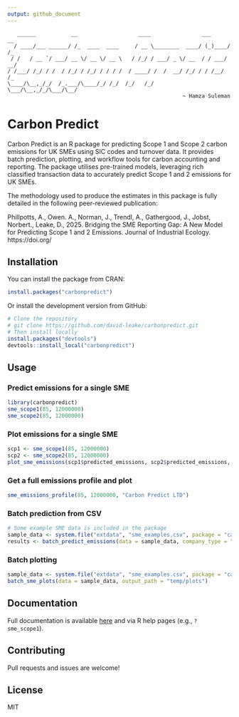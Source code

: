 ```yaml
---
output: github_document
---
```


```
   ______           __                   ____                ___      __ 
  / ____/___ ______/ /_  ____  ____     / __ \________  ____/ (_)____/ /_
 / /   / __ `/ ___/ __ \/ __ \/ __ \   / /_/ / ___/ _ \/ __  / / ___/ __/
/ /___/ /_/ / /  / /_/ / /_/ / / / /  / ____/ /  /  __/ /_/ / / /__/ /_  
\____/\__,_/_/  /_.___/\____/_/ /_/  /_/   /_/   \___/\__,_/_/\___/\__/  
                                                       ~ Hamza Suleman
```

# Carbon Predict

Carbon Predict is an R package for predicting Scope 1 and Scope 2 carbon emissions for UK SMEs using SIC codes and turnover data. It provides batch prediction, plotting, and workflow tools for carbon accounting and reporting.
The package utilises pre-trained models, leveraging rich classified transaction data to accurately predict Scope 1 and 2 emissions for UK SMEs.

The methodology used to produce the estimates in this package is fully detailed in the following peer-reviewed publication:

Phillpotts, A., Owen. A., Norman, J., Trendl, A.,  Gathergood, J., Jobst, Norbert., Leake, D., 2025. Bridging the SME Reporting Gap: A New Model for Predicting Scope 1 and 2 Emissions. Journal of Industrial Ecology. https://doi.org/

## Installation

You can install the package from CRAN:

```r
install.packages("carbonpredict")
```

Or install the development version from GitHub:

```r
# Clone the repository
# git clone https://github.com/david-leake/carbonpredict.git
# Then install locally
install.packages("devtools")
devtools::install_local("carbonpredict")
```

## Usage

### Predict emissions for a single SME

```r
library(carbonpredict)
sme_scope1(85, 12000000)
sme_scope2(85, 12000000)
```

### Plot emissions for a single SME

```r
scp1 <- sme_scope1(85, 12000000)
scp2 <- sme_scope2(85, 12000000)
plot_sme_emissions(scp1$predicted_emissions, scp2$predicted_emissions, "Carbon Predict LTD")
```

### Get a full emissions profile and plot

```r
sme_emissions_profile(85, 12000000, "Carbon Predict LTD")
```

### Batch prediction from CSV

```r
# Some example SME data is included in the package
sample_data <- system.file("extdata", "sme_examples.csv", package = "carbonpredict")
results <- batch_predict_emissions(data = sample_data, company_type = "sme", output_path = "temp/results.csv")
```

### Batch plotting

```r
sample_data <- system.file("extdata", "sme_examples.csv", package = "carbonpredict")
batch_sme_plots(data = sample_data, output_path = "temp/plots")
```

## Documentation

Full documentation is available [here](reference/index.html) and via R help pages (e.g., `?sme_scope1`).

## Contributing

Pull requests and issues are welcome!

## License

MIT
